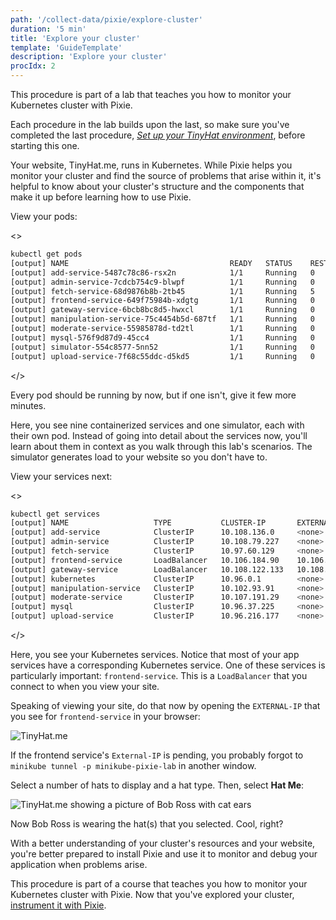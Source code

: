 ```yaml
---
path: '/collect-data/pixie/explore-cluster'
duration: '5 min'
title: 'Explore your cluster'
template: 'GuideTemplate'
description: 'Explore your cluster'
procIdx: 2
---
```


<Callout variant="course" title="lab">

This procedure is part of a lab that teaches you how to monitor your Kubernetes cluster with Pixie.

Each procedure in the lab builds upon the last, so make sure you've completed the last procedure, [_Set up your TinyHat environment_](/collect-data/pixie/set-up-env), before starting this one.

</Callout>

Your website, TinyHat.me, runs in Kubernetes. While Pixie helps you monitor your cluster and find the source of problems that arise within it, it's helpful to know about your cluster's structure and the components that make it up before learning how to use Pixie.

<Steps>

<Step>

View your pods:

<>

```bash
kubectl get pods
[output] NAME                                    READY   STATUS    RESTARTS   AGE
[output] add-service-5487c78c86-rsx2n            1/1     Running   0          10m
[output] admin-service-7cdcb754c9-blwpf          1/1     Running   0          10m
[output] fetch-service-68d9876b8b-2tb45          1/1     Running   5          10m
[output] frontend-service-649f75984b-xdgtg       1/1     Running   0          10m
[output] gateway-service-6bcb8bc8d5-hwxcl        1/1     Running   0          10m
[output] manipulation-service-75c4454b5d-687tf   1/1     Running   0          10m
[output] moderate-service-55985878d-td2tl        1/1     Running   0          10m
[output] mysql-576f9d87d9-45cc4                  1/1     Running   0          10m
[output] simulator-554c8577-5nn52                1/1     Running   0          10m
[output] upload-service-7f68c55ddc-d5kd5         1/1     Running   0          10m
```

</>

<Callout variant="important">

Every pod should be running by now, but if one isn't, give it few more minutes.

</Callout>

Here, you see nine containerized services and one simulator, each with their own pod. Instead of going into detail about the services now, you'll learn about them in context as you walk through this lab's scenarios. The simulator generates load to your website so you don't have to.

</Step>

<Step>

View your services next:

<>

```bash
kubectl get services
[output] NAME                   TYPE           CLUSTER-IP       EXTERNAL-IP      PORT(S)        AGE
[output] add-service            ClusterIP      10.108.136.0     <none>           80/TCP         13m
[output] admin-service          ClusterIP      10.108.79.227    <none>           80/TCP         13m
[output] fetch-service          ClusterIP      10.97.60.129     <none>           80/TCP         13m
[output] frontend-service       LoadBalancer   10.106.184.90    10.106.184.90    80:32327/TCP   13m
[output] gateway-service        LoadBalancer   10.108.122.133   10.108.122.133   80:30691/TCP   13m
[output] kubernetes             ClusterIP      10.96.0.1        <none>           443/TCP        15m
[output] manipulation-service   ClusterIP      10.102.93.91     <none>           80/TCP         13m
[output] moderate-service       ClusterIP      10.107.191.29    <none>           80/TCP         13m
[output] mysql                  ClusterIP      10.96.37.225     <none>           3306/TCP       13m
[output] upload-service         ClusterIP      10.96.216.177    <none>           80/TCP         13m
```

</>

Here, you see your Kubernetes services. Notice that most of your app services have a corresponding Kubernetes service. One of these services is particularly important: `frontend-service`. This is a `LoadBalancer` that you connect to when you view your site.

</Step>

<Step>

Speaking of viewing your site, do that now by opening the `EXTERNAL-IP` that you see for `frontend-service` in your browser:

![TinyHat.me](../../../images/pixie/frontend.png)

<Callout variant="important">

If the frontend service's `External-IP` is pending, you probably forgot to `minikube tunnel -p minikube-pixie-lab` in another window.

</Callout>

</Step>

<Step>

Select a number of hats to display and a hat type. Then, select **Hat Me**:

![TinyHat.me showing a picture of Bob Ross with cat ears](../../../images/pixie/cat-ears-bob.png)

Now Bob Ross is wearing the hat(s) that you selected. Cool, right?

</Step>

</Steps>

With a better understanding of your cluster's resources and your website, you're better prepared to install Pixie and use it to monitor and debug your application when problems arise.

<Callout variant="course" title="lab">

This procedure is part of a course that teaches you how to monitor your Kubernetes cluster with Pixie. Now that you've explored your cluster, [instrument it with Pixie](/collect-data/pixie/instrument-cluster).

</Callout>
